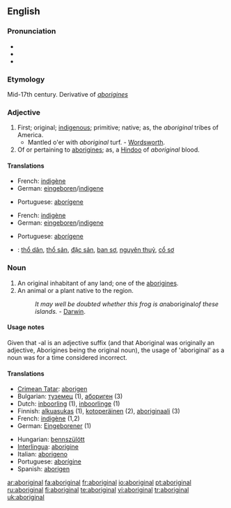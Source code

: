 {{see|Aboriginal}}
==English==

===Pronunciation===
* {{IPA|/æbəˈrɪdʒən(ə)l/}}
* {{SAMPA|/{b@'rIdZ@n(@)l/}}
* {{audio|en-uk-aboriginal.ogg|Audio (UK)}}

===Etymology===
Mid-17th century. Derivative of ''[[aborigines]]''

===Adjective===
{{en-adj}}

# First; original; [[indigenous]]; primitive; native; as, the ''aboriginal'' tribes of America.
#* Mantled o'er with ''aboriginal'' turf. - [[Wordsworth]].
# Of or pertaining to [[aborigines]]; as, a [[Hindoo]] of ''aboriginal'' blood.

====Translations====
{{trans-top|first; original; indigenous; primitive}}
* French: [[indigène]]
* German: [[eingeboren]]/[[indigene]]
{{trans-mid}}
* Portuguese: [[aborígene]]
{{trans-bottom}}

{{trans-top|of or pertaining to aborigines}}
* French: [[indigène]]
* German: [[eingeboren]]/[[indigene]]
{{trans-mid}}
* Portuguese: [[aborígene]]
{{trans-bottom}}

{{checktrans-top|Translations to be checked}}
* {{ttbc|Vietnamese}}: [[thổ dân]], [[thổ sản]], [[đặc sản]], [[ban sơ]], [[nguyên thuỷ]], [[cổ sơ]]
{{checktrans-mid}}
{{checktrans-bottom}}

===Noun===
{{en-noun}}

# An original inhabitant of any land; one of the [[aborigines]].
# An animal or a plant native to the region.
#: ''It may well be doubted whether this frog is an ''aboriginal'' of these islands.'' - [[Darwin]].

====Usage notes====
Given that -al is an adjective suffix (and that Aboriginal was originally an adjective, Aborigines being the original noun), the usage of 'aboriginal' as a noun was for a time considered incorrect.

====Translations====
{{top}}
* [[Crimean Tatar]]: [[aborigen#Crimean Tatar|aborigen]]
* Bulgarian: [[туземец]] {{m}} (1), [[абориген]] {{m}} (3)
* Dutch: [[inboorling]] {{m}} (1), [[inboorlinge]] {{f}} (1)
* Finnish: [[alkuasukas]] (1), [[kotoperäinen]] (2), [[aboriginaali]] (3)
* French: [[indigène]] {{m|f}} (1,2)
* German: [[Eingeborener]] {{m}} (1)
{{mid}}
* Hungarian: [[bennszülött]]
* [[Interlingua]]: [[aborigine]]
* Italian: [[aborigeno]]
* Portuguese: [[aborígine]]
* Spanish: [[aborigen]]
{{bottom}}

[[ar:aboriginal]]
[[fa:aboriginal]]
[[fr:aboriginal]]
[[io:aboriginal]]
[[pt:aboriginal]]
[[ru:aboriginal]]
[[fi:aboriginal]]
[[te:aboriginal]]
[[vi:aboriginal]]
[[tr:aboriginal]]
[[uk:aboriginal]]